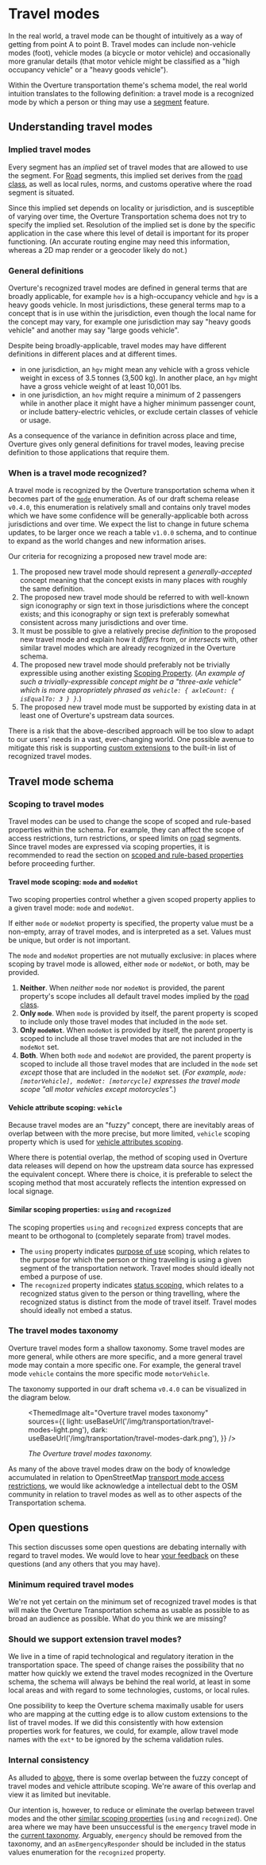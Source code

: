 
# Travel modes

In the real world, a travel mode can be thought of intuitively as a way
of getting from point A to point B. Travel modes can include non-vehicle
modes (foot), vehicle modes (a bicycle or motor vehicle) and
occasionally more granular details (that motor vehicle might be
classified as a "high occupancy vehicle" or a "heavy goods vehicle").

Within the Overture transportation theme's schema model, the real world
intuition translates to the following definition: a travel mode is a
recognized mode by which a person or thing may use a
[segment](/reference/transportation/segment) feature.

## Understanding travel modes

### Implied travel modes

Every segment has an *implied* set of travel modes that are allowed to
use the segment. For [Road](roads) segments, this implied set derives
from the [road class](roads#road-class), as well as local rules, norms,
and customs operative where the road segment is situated.

Since this implied set depends on locality or jurisdiction, and is
susceptible of varying over time, the Overture Transportation schema
does not try to specify the implied set. Resolution of the implied set
is done by the specific application in the case where this level of
detail is important for its proper functioning. (An accurate routing
engine may need this information, whereas a 2D map render or a geocoder
likely do not.)

### General definitions

Overture's recognized travel modes are defined in general terms that are
broadly applicable, for example `hov` is a high-occupancy vehicle and
`hgv` is a heavy goods vehicle. In most jurisdictions, these general
terms map to a concept that is in use within the jurisdiction, even
though the local name for the concept may vary, for example one
jurisdiction may say "heavy goods vehicle" and another may say
"large goods vehicle".

Despite being broadly-applicable, travel modes may have different
definitions in different places and at different times.

- in one jurisdiction, an `hgv` might mean any vehicle with a gross
  vehicle weight in excess of 3.5 tonnes (3,500 kg). In another place,
  an `hgv` might have a gross vehicle weight of at least 10,001 lbs.
- in one jurisdiction, an `hov` might require a minimum of 2 passengers
  while in another place it might have a higher minimum passenger count,
  or include battery-electric vehicles, or exclude certain classes of
  vehicle or usage.

As a consequence of the variance in definition across place and time,
Overture gives only general definitions for travel modes, leaving
precise definition to those applications that require them.

### When is a travel mode recognized?

A travel mode is recognized by the Overture transportation schema when
it becomes part of the [`mode`](https://github.com/OvertureMaps/schema/blob/5f82f1d6a916031cb32730e1fac7e1a353f10c60/schema/transportation/segment.yaml#L103)
enumeration. As of our draft schema release `v0.4.0`, this enumeration
is relatively small and contains only travel modes which we have some
confidence will be generally-applicable both across jurisdictions and
over time. We expect the list to change in future schema updates, to be
larger once we reach a table `v1.0.0` schema, and to continue to expand
as the world changes and new information arises.

Our criteria for recognizing a proposed new travel mode are:

1. The proposed new travel mode should represent a *generally-accepted*
   concept meaning that the concept exists in many places with roughly
   the same definition.
2. The proposed new travel mode should be referred to with well-known
   sign iconography or sign text in those jurisdictions where the
   concept exists; and this iconography or sign text is preferably
   somewhat consistent across many jurisdictions and over time.
3. It must be possible to give a relatively precise *definition* to the
   proposed new travel mode and explain how it *differs* from, or
   *intersects* with, other similar travel modes which are already
   recognized in the Overture schema.
4. The proposed new travel mode should preferably not be trivially
   expressible using another existing
   [Scoping Property](/overview/feature-model/scoping-rules#scoped-values-and-scoping-properties).
   (*An example of such a trivially-expressible concept might be a
   "three-axle vehicle" which is more appropriately phrased as
   `vehicle: { axleCount: { isEqualTo: 3 } }`.*)
5. The proposed new travel mode must be supported by existing data in at
   least one of Overture's upstream data sources.

There is a risk that the above-described approach will be too slow to
adapt to our users' needs in a vast, ever-changing world. One possible
avenue to mitigate this risk is supporting
[custom extensions](#should-we-support-extension-travel-modes) to the
built-in list of recognized travel modes.

## Travel mode schema

### Scoping to travel modes

Travel modes can be used to change the scope of scoped and rule-based
properties within the schema. For example, they can affect the scope of
access restrictions, turn restrictions, or speed limits on [road](roads)
segments. Since travel modes are expressed via scoping properties, it
is recommended to read the section on
[scoped and rule-based properties](/overview/feature-model/scoping-rules) before proceeding further.

#### Travel mode scoping: `mode` and `modeNot`

Two scoping properties control whether a given scoped property applies
to a given travel mode: `mode` and `modeNot`.

If either `mode` or `modeNot` property is specified, the property value
must be a non-empty, array of travel modes, and is interpreted as a set.
Values must be unique, but order is not important.

The `mode` and `modeNot` properties are not mutually exclusive: in
places where scoping by travel mode is allowed, either `mode` or
`modeNot`, or both, may be provided.

1. **Neither**. When *neither* `mode` nor `modeNot` is provided, the
   parent property's scope includes all default travel modes implied by
   the [road class](roads#road-class).
2. **Only `mode`**. When `mode` is provided by itself, the parent
   property is scoped to include only those travel modes that included
   in the `mode` set.
3. **Only `modeNot`**. When `modeNot` is provided by itself, the parent
   property is scoped to include all those travel modes that are not
   included in the `modeNot` set.
4. **Both**. When both `mode` and `modeNot` are provided, the parent
   property is scoped to include all those travel modes that are
   included in the `mode` set *except* those that are included in the
   `modeNot` set. (*For example,
    `mode: [motorVehicle], modeNot: [motorcycle]` expresses the travel
    mode scope "all motor vehicles except motorcycles".*)

#### Vehicle attribute scoping: `vehicle`

Because travel modes are an "fuzzy" concept, there are inevitably areas
of overlap between with the more precise, but more limited, `vehicle`
scoping property which is used for
[vehicle attributes scoping](/overview/feature-model/scoping-rules#vehicle-attributes-scoping).

Where there is potential overlap, the method of scoping used in Overture
data releases will depend on how the upstream data source has expressed
the equivalent concept. Where there is choice, it is preferable to
select the scoping method that most accurately reflects the intention
expressed on local signage.

#### Similar scoping properties: `using` and `recognized`

The scoping properties `using` and `recognized` express concepts that
are meant to be orthogonal to (completely separate from) travel modes.

- The `using` property indicates
  [purpose of use](/overview/feature-model/scoping-rules#purpose-of-use-scoping) scoping, which
  relates to the purpose for which the person or thing travelling is
  using a given segment of the transportation network. Travel modes
  should ideally not embed a purpose of use.
- The `recognized` property indicates
  [status scoping](/overview/feature-model/scoping-rules#status-scoping-membership-in-a-recognized-group),
  which relates to a recognized status given to the person or thing
  travelling, where the recognized status is distinct from the mode of
  travel itself. Travel modes should ideally not embed a status.

### The travel modes taxonomy

Overture travel modes form a shallow taxonomy. Some travel modes are
more general, while others are more specific, and a more general travel
mode may contain a more specific one. For example, the general travel
mode `vehicle` contains the more specific mode `motorVehicle`.

The taxonomy supported in our draft schema `v0.4.0` can be visualized
in the diagram below.

<figure>

<div style={{textAlign: 'center'}}>

<ThemedImage
  alt="Overture travel modes taxonomy"
  sources={{
    light: useBaseUrl('/img/transportation/travel-modes-light.png'),
    dark: useBaseUrl('/img/transportation/travel-modes-dark.png'),
  }}
/>

</div>

<figcaption>

<div style={{ textAlign: "center" }}>

*The Overture travel modes taxonomy.*

</div>

</figcaption>

</figure>


As many of the above travel modes draw on the body of knowledge
accumulated in relation to OpenStreetMap
[transport mode access restrictions](https://wiki.openstreetmap.org/wiki/Key:access#Transport_mode_restrictions),
we would like acknowledge a intellectual debt to the OSM community in
relation to travel modes as well as to other aspects of the
Transportation schema.

## Open questions

This section discusses some open questions are debating internally with
regard to travel modes. We would love to hear
[your feedback](https://github.com/OvertureMaps/schema/discussions) on
these questions (and any others that you may have).

### Minimum required travel modes

We're not yet certain on the minimum set of recognized travel modes is
that will make the Overture Transportation schema as usable as possible
to as broad an audience as possible. What do you think we are missing?

### Should we support extension travel modes?

<!--
TODO: This open question relates to the feature request
      https://github.com/OvertureMaps/schema-wg/issues/157.

      We should update or delete the content of this documentation based
      on what happens with that feature request.
-->

We live in a time of rapid technological and regulatory iteration in
the transportation space. The speed of change raises the possibility
that no matter how quickly we extend the travel modes recognized in the
Overture schema, the schema will always be behind the real world, at
least in some local areas and with regard to some technologies, customs,
or local rules.

One possibility to keep the Overture schema maximally usable for users
who are mapping at the cutting edge is to allow custom extensions to
the list of travel modes. If we did this consistently with how extension
properties <!-- TODO: This should be a link to a heading in the main
schema documentation, but that heading needs to be written first. -->
work for features, we could, for example, allow travel mode names with
the `ext*` to be ignored by the schema validation rules.


### Internal consistency

As alluded to [above](#vehicle-attribute-scoping-vehicle), there is some
overlap between the fuzzy concept of travel modes and vehicle attribute
scoping. We're aware of this overlap and view it as limited but
inevitable.

Our intention is, however, to reduce or eliminate the overlap between
travel modes and the other
[similar scoping properties](#similar-scoping-properties-using-and-recognized)
(`using` and `recognized`). One area where we may have been unsuccessful
is the `emergency` travel mode in the [current taxonomy](#the-travel-modes-taxonomy).
Arguably, `emergency` should be removed from the taxonomy, and an
`asEmergencyResponder` should be included in the status values
enumeration for the `recognized` property.

